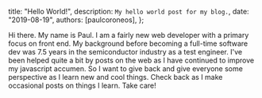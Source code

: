 
  title: "Hello World!",
  description: `My hello world post for my blog.`,
  date: "2019-08-19",
  authors: [paulcoroneos],
};

Hi there. My name is Paul. I am a fairly new web developer with a primary focus on front end. My background before becoming a full-time software dev was 7.5 years in the semiconductor industry as a test engineer. I've been helped quite a bit by posts on the web as I have continued to improve my javascript accumen. So I want to give back and give everyone some perspective as I learn new and cool things. Check back as I make occasional posts on things I learn. Take care!
